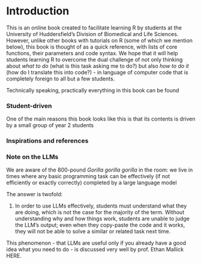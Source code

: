 # Introduction

This is an online book created to facilitate learning R by students at the University of Huddersfield's Division of Biomedical and Life Sciences. However, unlike other books with tutorials on R (some of which we mention below), this book is thought of as a quick reference, with lists of core functions, their parameters and code syntax. We hope that it will help students learning R to overcome the dual challenge of not only thinking about _what to do_ (what is this task asking me to do?) but also _how to do it_ (how do I translate this into code?) - in language of computer code that is completely foreign to all but a few students.

Technically speaking, practically everything in this book can be found 



### Student-driven

One of the main reasons this book looks like this is that its contents is driven by a small group of year 2 students

### Inspirations and references

### Note on the LLMs

We are aware of the 800-pound _Gorilla gorilla gorilla_ in the room: we live in times where any basic programming task can be effectively (if not efficiently or exactly correctly) completed by a large language model

The answer is twofold:

1. In order to use LLMs effectively, students must understand what they are doing, which is not the case for the majority of the term. Without understanding why and how things work, students are unable to judge the LLM's output; even when they copy-paste the code and it works, they will not be able to solve a similar or related task next time.

This phenomenon - that LLMs are useful only if you already have a good idea what you need to do - is discussed very well by prof. Ethan Mallick HERE.

